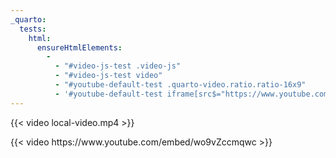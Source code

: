 ```yaml
---
_quarto:
  tests:
    html:
      ensureHtmlElements:
        - 
          - "#video-js-test .video-js"
          - "#video-js-test video"
          - "#youtube-default-test .quarto-video.ratio.ratio-16x9"
          - '#youtube-default-test iframe[src$="https://www.youtube.com/embed/wo9vZccmqwc"]'
---
```


::: {#video-js-test}

{{< video local-video.mp4 >}}

:::


::: {#youtube-default-test}

{{< video https://www.youtube.com/embed/wo9vZccmqwc >}}

:::
